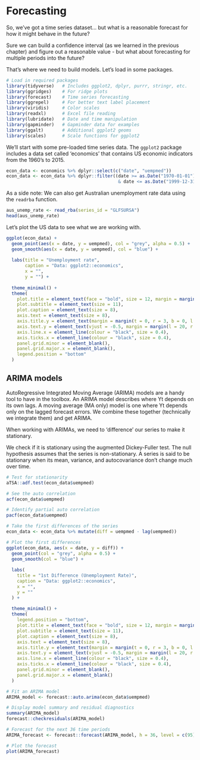# Forecasting

So, we've got a time series dataset... but what is a reasonable forecast for how it might behave in the future?

Sure we can build a confidence interval (as we learned in the previous chapter) and figure out a reasonable value - but what about forecasting for multiple periods into the future?

That's where we need to build models. Let's load in some packages.

```r

# Load in required packages
library(tidyverse)   # Includes ggplot2, dplyr, purrr, stringr, etc.
library(ggridges)    # For ridge plots
library(forecast)    # Time series forecasting
library(ggrepel)     # For better text label placement
library(viridis)     # Color scales
library(readxl)      # Excel file reading
library(lubridate)   # Date and time manipulation
library(gapminder)   # Gapminder data for examples
library(ggalt)       # Additional ggplot2 geoms
library(scales)      # Scale functions for ggplot2
```

We'll start with some pre-loaded time series data. The `ggplot2` package includes a data set called 'economics' that contains US economic indicators from the 1960's to 2015.

```r

econ_data <- economics %>% dplyr::select(c("date", "uempmed"))
econ_data <- econ_data %>% dplyr::filter((date >= as.Date("1970-01-01") 
                                          & date <= as.Date("1999-12-31")))
```

As a side note: We can also get Australian unemployment rate data using the `readrba` function.

```r

aus_unemp_rate <- read_rba(series_id = "GLFSURSA") 
head(aus_unemp_rate)

```

Let's plot the US data to see what we are working with.

```r

ggplot(econ_data) +
  geom_point(aes(x = date, y = uempmed), col = "grey", alpha = 0.5) +
  geom_smooth(aes(x = date, y = uempmed), col = "blue") +
  
  labs(title = "Unemployment rate",
       caption = "Data: ggplot2::economics",
       x = "",
       y = "") +
  
  theme_minimal() +
  theme(
    plot.title = element_text(face = "bold", size = 12, margin = margin(0, 0, 25, 0)),
    plot.subtitle = element_text(size = 11),
    plot.caption = element_text(size = 8),
    axis.text = element_text(size = 8),
    axis.title.y = element_text(margin = margin(t = 0, r = 3, b = 0, l = 0)),
    axis.text.y = element_text(vjust = -0.5, margin = margin(l = 20, r = -10)),
    axis.line.x = element_line(colour = "black", size = 0.4),
    axis.ticks.x = element_line(colour = "black", size = 0.4),
    panel.grid.minor = element_blank(),
    panel.grid.major.x = element_blank(),
    legend.position = "bottom"
  )

```

## ARIMA models

AutoRegressive Integrated Moving Average (ARIMA) models are a handy tool to have in the toolbox. An ARIMA model describes where Yt depends on its own lags. A moving average (MA only) model is one where Yt depends only on the lagged forecast errors. We combine these together (technically we integrate them) and get ARIMA.

When working with ARIMAs, we need to 'difference' our series to make it stationary.

We check if it is stationary using the augmented Dickey-Fuller test. The null hypothesis assumes that the series is non-stationary. A series is said to be stationary when its mean, variance, and autocovariance don't change much over time.

```r

# Test for stationarity
aTSA::adf.test(econ_data$uempmed)

# See the auto correlation
acf(econ_data$uempmed)

# Identify partial auto correlation
pacf(econ_data$uempmed)

# Take the first differences of the series
econ_data <- econ_data %>% mutate(diff = uempmed - lag(uempmed))

# Plot the first differences
ggplot(econ_data, aes(x = date, y = diff)) +
  geom_point(col = "grey", alpha = 0.5) +
  geom_smooth(col = "blue") +
  
  labs(
    title = "1st Difference (Unemployment Rate)",
    caption = "Data: ggplot2::economics",
    x = "",
    y = ""
  ) +
  
  theme_minimal() +
  theme(
    legend.position = "bottom",
    plot.title = element_text(face = "bold", size = 12, margin = margin(0, 0, 25, 0)),
    plot.subtitle = element_text(size = 11),
    plot.caption = element_text(size = 8),
    axis.text = element_text(size = 8),
    axis.title.y = element_text(margin = margin(t = 0, r = 3, b = 0, l = 0)),
    axis.text.y = element_text(vjust = -0.5, margin = margin(l = 20, r = -10)),
    axis.line.x = element_line(colour = "black", size = 0.4),
    axis.ticks.x = element_line(colour = "black", size = 0.4),
    panel.grid.minor = element_blank(),
    panel.grid.major.x = element_blank()
  )


```

```r

# Fit an ARIMA model
ARIMA_model <- forecast::auto.arima(econ_data$uempmed)

# Display model summary and residual diagnostics
summary(ARIMA_model)
forecast::checkresiduals(ARIMA_model)

# Forecast for the next 36 time periods
ARIMA_forecast <- forecast::forecast(ARIMA_model, h = 36, level = c(95))

# Plot the forecast
plot(ARIMA_forecast)
```

